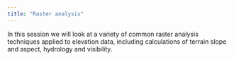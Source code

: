 ```yaml
---
title: "Raster analysis"
---
```


In this session we will look at a variety of common raster analysis techniques applied to elevation data, including calculations of terrain slope and aspect, hydrology and visibility.
